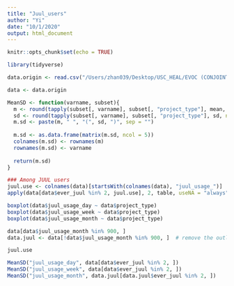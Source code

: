 ```yaml
---
title: "Juul_users"
author: "Yi"
date: "10/1/2020"
output: html_document
---
```


```r
knitr::opts_chunk$set(echo = TRUE)
```

```r
library(tidyverse)
```

```r
data.origin <- read.csv("/Users/zhan039/Desktop/USC_HEAL/EVOC (CONJOINT)/Final_Data/EVOC_pilot1_08072020.csv", na.strings = "")

data <- data.origin
```

```r
MeanSD <- function(varname, subset){
  m <- round(tapply(subset[, varname], subset[, "project_type"], mean, na.rm = T), 1)
  sd <- round(tapply(subset[, varname], subset[, "project_type"], sd, na.rm = T), 1)
  m.sd <- paste(m, " ", "(", sd, ")", sep = "")
  
  m.sd <- as.data.frame(matrix(m.sd, ncol = 5))
  colnames(m.sd) <- rownames(m)
  rownames(m.sd) <- varname
  
  return(m.sd)
}
```

```r
### Among JUUL users
juul.use <- colnames(data)[startsWith(colnames(data), "juul_usage_")]
apply(data[data$ever_juul %in% 2, juul.use], 2, table, useNA = "always")

boxplot(data$juul_usage_day ~ data$project_type)
boxplot(data$juul_usage_week ~ data$project_type)
boxplot(data$juul_usage_month ~ data$project_type)

data[data$juul_usage_month %in% 900, ]
data.juul <- data[!data$juul_usage_month %in% 900, ]  # remove the outlier
```

```r
juul.use

MeanSD("juul_usage_day", data[data$ever_juul %in% 2, ])
MeanSD("juul_usage_week", data[data$ever_juul %in% 2, ])
MeanSD("juul_usage_month", data.juul[data.juul$ever_juul %in% 2, ])
```

